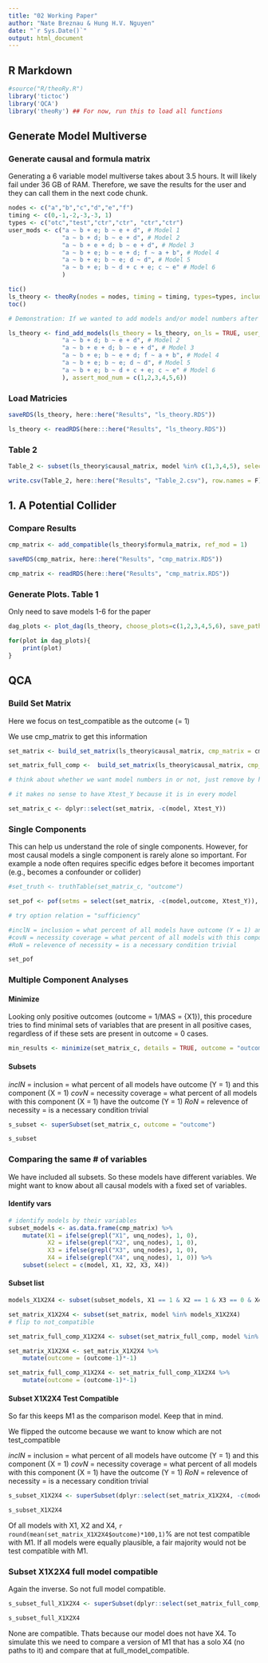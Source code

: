 ```yaml
---
title: "02 Working Paper"
author: "Nate Breznau & Hung H.V. Nguyen"
date: "`r Sys.Date()`"
output: html_document
---
```


## R Markdown

```r

#source("R/theoRy.R")
library('tictoc')
library('QCA')
library('theoRy') ## For now, run this to load all functions

```

## Generate Model Multiverse

### Generate causal and formula matrix

Generating a 6 variable model multiverse takes about 3.5 hours. It will likely fail under 36 GB of RAM. Therefore, we save the results for the user and they can call them in the next code chunk.

```r
nodes <- c("a","b","c","d","e","f")
timing <- c(0,-1,-2,-3,-3, 1)
types <- c("otc","test","ctr","ctr", "ctr","ctr")
user_mods <- c("a ~ b + e; b ~ e + d", # Model 1
               "a ~ b + d; b ~ e + d", # Model 2
               "a ~ b + e + d; b ~ e + d", # Model 3
               "a ~ b + e; b ~ e + d; f ~ a + b", # Model 4
               "a ~ b + e; b ~ e; d ~ d", # Model 5
               "a ~ b + e; b ~ d + c + e; c ~ e" # Model 6
               )

tic()
ls_theory <- theoRy(nodes = nodes, timing = timing, types=types, include_subsets = TRUE, user_mods=user_mods)
toc()

# Demonstration: If we wanted to add models and/or model numbers after

ls_theory <- find_add_models(ls_theory = ls_theory, on_ls = TRUE, user_mods = c("a ~ b + e; b ~ e + d", # Model 1
               "a ~ b + d; b ~ e + d", # Model 2
               "a ~ b + e + d; b ~ e + d", # Model 3
               "a ~ b + e; b ~ e + d; f ~ a + b", # Model 4
               "a ~ b + e; b ~ e; d ~ d", # Model 5
               "a ~ b + e; b ~ d + c + e; c ~ e" # Model 6
               ), assert_mod_num = c(1,2,3,4,5,6))
```

### Load Matricies

```r
saveRDS(ls_theory, here::here("Results", "ls_theory.RDS"))

ls_theory <- readRDS(here:::here("Results", "ls_theory.RDS"))
```

### Table 2

```r
Table_2 <- subset(ls_theory$causal_matrix, model %in% c(1,3,4,5), select = c(from, to, timing_from, timing_to, model))

write.csv(Table_2, here::here("Results", "Table_2.csv"), row.names = F)
```

## 1. A Potential Collider

### Compare Results

```r
cmp_matrix <- add_compatible(ls_theory$formula_matrix, ref_mod = 1)

saveRDS(cmp_matrix, here::here("Results", "cmp_matrix.RDS"))

cmp_matrix <- readRDS(here::here("Results", "cmp_matrix.RDS"))

```

### Generate Plots. Table 1

Only need to save models 1-6 for the paper

```r
dag_plots <- plot_dag(ls_theory, choose_plots=c(1,2,3,4,5,6), save_path="Results/")

for(plot in dag_plots){
    print(plot)
}
```

## QCA

### Build Set Matrix

Here we focus on test_compatible as the outcome (= 1)

We use cmp_matrix to get this information

```r
set_matrix <- build_set_matrix(ls_theory$causal_matrix, cmp_matrix = cmp_matrix, outcome_var = "test_compatible")

set_matrix_full_comp <-  build_set_matrix(ls_theory$causal_matrix, cmp_matrix = cmp_matrix, outcome_var= "full_model_compatible")

# think about whether we want model numbers in or not, just remove by hand here

# it makes no sense to have Xtest_Y because it is in every model

set_matrix_c <- dplyr::select(set_matrix, -c(model, Xtest_Y))
```




### Single Components

This can help us understand the role of single components. However, for most causal models a single component is rarely alone so important. For example a node often requires specific edges before it becomes important (e.g., becomes a confounder or collider)

```r
#set_truth <- truthTable(set_matrix_c, "outcome")

set_pof <- pof(setms = select(set_matrix, -c(model,outcome, Xtest_Y)), outcome = "outcome", data = set_matrix)

# try option relation = "sufficiency"

#inclN = inclusion = what percent of all models have outcome (Y = 1) and this component (X = 1)
#covN = necessity coverage = what percent of all models with this component (X = 1) have the outcome (Y = 1)
#RoN = relevence of necessity = is a necessary condition trivial

set_pof
```


### Multiple Component Analyses

#### Minimize

Looking only positive outcomes (outcome = 1/MAS = {X1}), this procedure tries to find minimal sets of variables that are present in all positive cases, regardless of if these sets are present in outcome = 0 cases.

```r

min_results <- minimize(set_matrix_c, details = TRUE, outcome = "outcome")

```


#### Subsets

*inclN* = inclusion = what percent of all models have outcome (Y = 1) and this component (X = 1)
*covN* = necessity coverage = what percent of all models with this component (X = 1) have the outcome (Y = 1)
*RoN* = relevence of necessity = is a necessary condition trivial
```r
s_subset <- superSubset(set_matrix_c, outcome = "outcome")

s_subset
```
### Comparing the same # of variables

We have included all subsets. So these models have different variables. We might want to know about all causal models with a fixed set of variables. 

#### Identify vars

```r
# identify models by their variables
subset_models <- as.data.frame(cmp_matrix) %>%
    mutate(X1 = ifelse(grepl("X1", unq_nodes), 1, 0),
           X2 = ifelse(grepl("X2", unq_nodes), 1, 0),
           X3 = ifelse(grepl("X3", unq_nodes), 1, 0),
           X4 = ifelse(grepl("X4", unq_nodes), 1, 0)) %>%
    subset(select = c(model, X1, X2, X3, X4))


```

#### Subset list

```r
models_X1X2X4 <- subset(subset_models, X1 == 1 & X2 == 1 & X3 == 0 & X4 == 1, select = model)$model

set_matrix_X1X2X4 <- subset(set_matrix, model %in% models_X1X2X4)
# flip to not_compatible

set_matrix_full_comp_X1X2X4 <- subset(set_matrix_full_comp, model %in% models_X1X2X4)

set_matrix_X1X2X4 <- set_matrix_X1X2X4 %>%
    mutate(outcome = (outcome-1)*-1)

set_matrix_full_comp_X1X2X4 <- set_matrix_full_comp_X1X2X4 %>%
    mutate(outcome = (outcome-1)*-1)

```

#### Subset X1X2X4 Test Compatible

So far this keeps M1 as the comparison model. Keep that in mind. 

We flipped the outcome because we want to know which are not test_compatible


*inclN* = inclusion = what percent of all models have outcome (Y = 1) and this component (X = 1)
*covN* = necessity coverage = what percent of all models with this component (X = 1) have the outcome (Y = 1)
*RoN* = relevence of necessity = is a necessary condition trivial

```r
s_subset_X1X2X4 <- superSubset(dplyr::select(set_matrix_X1X2X4, -c(model, Xtest_Y)), outcome = "outcome")

s_subset_X1X2X4
```
Of all models with X1, X2 and X4, `r round(mean(set_matrix_X1X2X4$outcome)*100,1)`% are not test compatible with M1. If all models were equally plausible, a fair majority would not be test compatible with M1. 

### Subset X1X2X4 full model compatible

Again the inverse. So not full model compatible. 


```r
s_subset_full_X1X2X4 <- superSubset(dplyr::select(set_matrix_full_comp_X1X2X4, -c(model, Xtest_Y)), outcome = "outcome")

s_subset_full_X1X2X4
```

None are compatible. Thats because our model does not have X4. To simulate this we need to compare a version of M1 that has a solo X4 (no paths to it) and compare that at full_model_compatible.

```r

```

